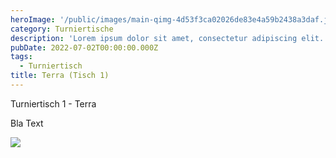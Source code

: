 ```yaml
---
heroImage: '/public/images/main-qimg-4d53f3ca02026de83e4a59b2438a3daf.jpg'
category: Turniertische
description: 'Lorem ipsum dolor sit amet, consectetur adipiscing elit. Donec non dia'
pubDate: 2022-07-02T00:00:00.000Z
tags:
  - Turniertisch
title: Terra (Tisch 1)
---
```


Turniertisch 1 - Terra

Bla Text

![](/public/images/main-qimg-4d53f3ca02026de83e4a59b2438a3daf.jpg)
